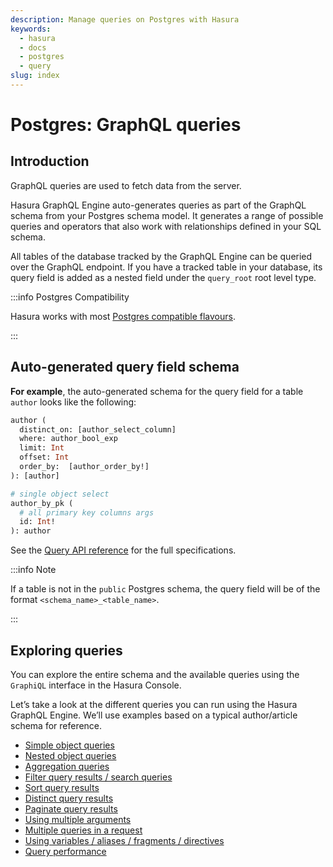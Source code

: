 ```yaml
---
description: Manage queries on Postgres with Hasura
keywords:
  - hasura
  - docs
  - postgres
  - query
slug: index
---
```


# Postgres: GraphQL queries

## Introduction

GraphQL queries are used to fetch data from the server.

Hasura GraphQL Engine auto-generates queries as part of the GraphQL schema from your Postgres schema model. It generates
a range of possible queries and operators that also work with relationships defined in your SQL schema.

All tables of the database tracked by the GraphQL Engine can be queried over the GraphQL endpoint. If you have a tracked
table in your database, its query field is added as a nested field under the `query_root` root level type.

:::info Postgres Compatibility

Hasura works with most [Postgres compatible flavours](/databases/postgres/index.mdx#postgres-compatible-flavors).

:::

## Auto-generated query field schema

**For example**, the auto-generated schema for the query field for a table `author` looks like the following:

```graphql
author (
  distinct_on: [author_select_column]
  where: author_bool_exp
  limit: Int
  offset: Int
  order_by:  [author_order_by!]
): [author]

# single object select
author_by_pk (
  # all primary key columns args
  id: Int!
): author
```

See the [Query API reference](/api-reference/graphql-api/query.mdx) for the full specifications.

:::info Note

If a table is not in the `public` Postgres schema, the query field will be of the format `<schema_name>_<table_name>`.

:::

## Exploring queries

You can explore the entire schema and the available queries using the `GraphiQL` interface in the Hasura Console.

Let’s take a look at the different queries you can run using the Hasura GraphQL Engine. We’ll use examples based on a
typical author/article schema for reference.

- [Simple object queries](/queries/postgres/simple-object-queries.mdx)
- [Nested object queries](/queries/postgres/nested-object-queries.mdx)
- [Aggregation queries](/queries/postgres/aggregation-queries.mdx)
- [Filter query results / search queries](/queries/postgres/query-filters.mdx)
- [Sort query results](/queries/postgres/sorting.mdx)
- [Distinct query results](/queries/postgres/distinct-queries.mdx)
- [Paginate query results](/queries/postgres/pagination.mdx)
- [Using multiple arguments](/queries/postgres/multiple-arguments.mdx)
- [Multiple queries in a request](/queries/postgres/multiple-queries.mdx)
- [Using variables / aliases / fragments / directives](/queries/postgres/variables-aliases-fragments-directives.mdx)
- [Query performance](/queries/postgres/performance.mdx)
